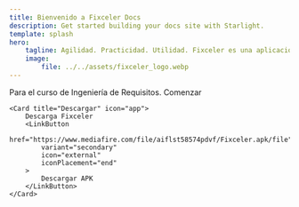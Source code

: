 ```yaml
---
title: Bienvenido a Fixceler Docs
description: Get started building your docs site with Starlight.
template: splash
hero:
    tagline: Agilidad. Practicidad. Utilidad. Fixceler es una aplicación movil que facilita el alcance a clientes con reparadores especializados para servicios de reparación doméstica común.
    image:
        file: ../../assets/fixceler_logo.webp
---
```


<CardGrid stagger>
    <Card title="Documentación" icon="open-book">
        Para el curso de Ingeniería de Requisitos.
        <LinkButton
            href="/modelo_de_negocio/perfil_del_negocio/"
            variant="primary"
            icon="right-arrow"
            iconPlacement="end"
        >
            Comenzar
        </LinkButton>
    </Card>

    <Card title="Descargar" icon="app">
        Descarga Fixceler
        <LinkButton
            href="https://www.mediafire.com/file/aiflst58574pdvf/Fixceler.apk/file"
            variant="secondary"
            icon="external"
            iconPlacement="end"
        >
            Descargar APK
        </LinkButton>
    </Card>
</CardGrid>



